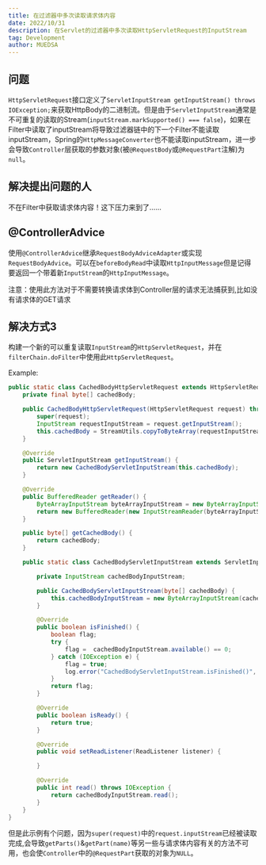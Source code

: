 ```yaml
---
title: 在过滤器中多次读取请求体内容
date: 2022/10/31
description: 在Servlet的过滤器中多次读取HttpServletRequest的InputStream
tag: Development
author: MUEDSA
---
```


## 问题
`HttpServletRequest`接口定义了`ServletInputStream getInputStream() throws IOException;`来获取HttpBody的二进制流。但是由于`ServletInputStream`通常是不可重复的读取的Stream(`inputStream.markSupported() === false`)，如果在Filter中读取了inputStream将导致过滤器链中的下一个Filter不能读取inputStream，Spring的`HttpMessageConverter`也不能读取inputStream，进一步会导致`Controller`层获取的参数对象(被`@RequestBody`或`@RequestPart`注解)为`null`。

## 解决提出问题的人
不在Filter中获取请求体内容！这下压力来到了......

## @ControllerAdvice
使用`@ControllerAdvice`继承`RequestBodyAdviceAdapter`或实现`RequestBodyAdvice`。可以在`beforeBodyRead`中读取`HttpInputMessage`但是记得要返回一个带着新`InputStream`的`HttpInputMessage`。

注意：使用此方法对于不需要转换请求体到Controller层的请求无法捕获到,比如没有请求体的GET请求

## 解决方式3
构建一个新的可以重复读取`InputStream`的`HttpServletRequest`，并在`filterChain.doFilter`中使用此`HttpServletRequest`。

Example:
```java
public static class CachedBodyHttpServletRequest extends HttpServletRequestWrapper {
    private final byte[] cachedBody;

    public CachedBodyHttpServletRequest(HttpServletRequest request) throws IOException {
        super(request);
        InputStream requestInputStream = request.getInputStream();
        this.cachedBody = StreamUtils.copyToByteArray(requestInputStream);
    }

    @Override
    public ServletInputStream getInputStream() {
        return new CachedBodyServletInputStream(this.cachedBody);
    }

    @Override
    public BufferedReader getReader() {
        ByteArrayInputStream byteArrayInputStream = new ByteArrayInputStream(this.cachedBody);
        return new BufferedReader(new InputStreamReader(byteArrayInputStream));
    }

    public byte[] getCachedBody() {
        return cachedBody;
    }

    public static class CachedBodyServletInputStream extends ServletInputStream {

        private InputStream cachedBodyInputStream;

        public CachedBodyServletInputStream(byte[] cachedBody) {
            this.cachedBodyInputStream = new ByteArrayInputStream(cachedBody);
        }

        @Override
        public boolean isFinished() {
            boolean flag;
            try {
                flag =  cachedBodyInputStream.available() == 0;
            } catch (IOException e) {
                flag = true;
                log.error("CachedBodyServletInputStream.isFinished()", e);
            }
            return flag;
        }

        @Override
        public boolean isReady() {
            return true;
        }

        @Override
        public void setReadListener(ReadListener listener) {

        }

        @Override
        public int read() throws IOException {
            return cachedBodyInputStream.read();
        }
    }
}
```
但是此示例有个问题，因为`super(request)`中的`request.inputStream`已经被读取完成,会导致`getParts()`&`getPart(name)`等另一些与请求体内容有关的方法不可用，也会使`Controller`中的`@RequestPart`获取的对象为`NULL`。
